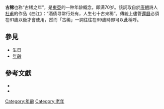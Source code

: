 '''古稀'''也称“古稀之年”，是[[東亞|東亞]]的一种年龄概念，即满70岁。該詞取自於[[唐朝|唐朝]]詩人[[杜甫|杜甫]]的作品《曲江》：“酒债寻常行处有，人生七十古来稀”。傳統上儘管[[還曆|還曆]]必須在61歲以後才會使用，然而「古稀」一詞往往在69歲時即可以此稱呼。

== 參見 ==
* [[生日|生日]]
* [[年齡|年齡]]

== 參考文獻 ==
*{{cite encyclopedia |editor=[[金田一京助|金田一京助]]・ほか|year=1997 |title =古稀 |encyclopedia=新明解国語辞典| edition =5 |publisher=三省堂}}
*{{cite encyclopedia |author=大槻文彦 |authorlink=大槻文彦 |encyclopedia=[[大言海|大言海]] |title=古稀 |accessdate=2012-06-21 |edition=85版 |year=1936 |publisher=冨山房 |volume=2 |page=242 |quote= }}

[[Category:年齡|Category:年齡]]
[[Category:老年|Category:老年]]